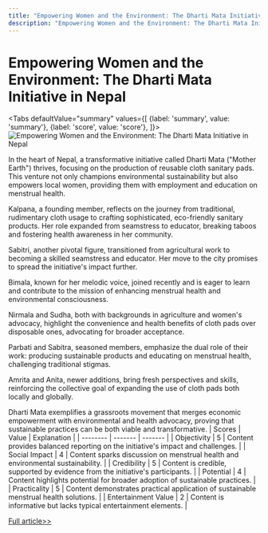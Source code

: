 ```yaml
---
title: "Empowering Women and the Environment: The Dharti Mata Initiative in Nepal"
description: "Empowering Women and the Environment: The Dharti Mata Initiative in Nepal"
---
```



# Empowering Women and the Environment: The Dharti Mata Initiative in Nepal


<Tabs
	defaultValue="summary"
	values={[
	{label: 'summary', value: 'summary'},
	{label: 'score', value: 'score'},
]}>
<TabItem value="summary">
<img
  src="https://image.informedainews.com/2024/06/Soc-GW8-1717382604-0.jpg"
  alt="Empowering Women and the Environment: The Dharti Mata Initiative in Nepal"
/>



In the heart of Nepal, a transformative initiative called Dharti Mata ("Mother Earth") thrives, focusing on the production of reusable cloth sanitary pads. This venture not only champions environmental sustainability but also empowers local women, providing them with employment and education on menstrual health.

Kalpana, a founding member, reflects on the journey from traditional, rudimentary cloth usage to crafting sophisticated, eco-friendly sanitary products. Her role expanded from seamstress to educator, breaking taboos and fostering health awareness in her community.

Sabitri, another pivotal figure, transitioned from agricultural work to becoming a skilled seamstress and educator. Her move to the city promises to spread the initiative's impact further.

Bimala, known for her melodic voice, joined recently and is eager to learn and contribute to the mission of enhancing menstrual health and environmental consciousness.

Nirmala and Sudha, both with backgrounds in agriculture and women's advocacy, highlight the convenience and health benefits of cloth pads over disposable ones, advocating for broader acceptance.

Parbati and Sabitra, seasoned members, emphasize the dual role of their work: producing sustainable products and educating on menstrual health, challenging traditional stigmas.

Amrita and Anita, newer additions, bring fresh perspectives and skills, reinforcing the collective goal of expanding the use of cloth pads both locally and globally.

Dharti Mata exemplifies a grassroots movement that merges economic empowerment with environmental and health advocacy, proving that sustainable practices can be both viable and transformative.
</TabItem>
<TabItem value="score">
	| Scores     | Value   | Explanation |
	| -------- | ------- | ------- |
	| Objectivity  | 5    | Content provides balanced reporting on the initiative's impact and challenges.    |
	| Social Impact | 4     | Content sparks discussion on menstrual health and environmental sustainability.    |
	| Credibility    | 5    | Content is credible, supported by evidence from the initiative's participants.    |
	| Potential    | 4    | Content highlights potential for broader adoption of sustainable practices.    |
	| Practicality    | 5    | Content demonstrates practical application of sustainable menstrual health solutions.    |
	| Entertainment Value    | 2    | Content is informative but lacks typical entertainment elements.    |
</TabItem>
</Tabs>

[Full article>>](https://matters.town/a/m9ey82y0kvkd)
